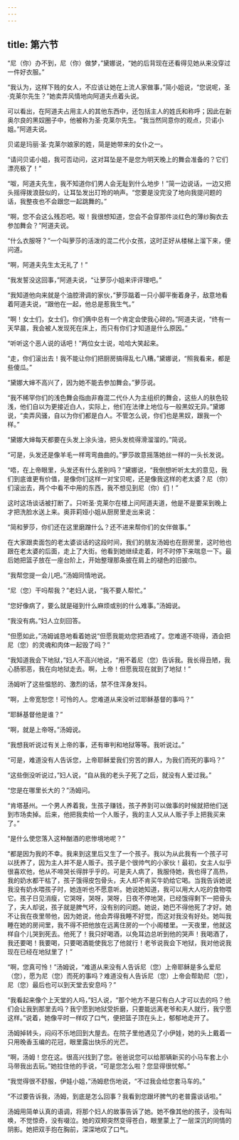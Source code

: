 ```yaml
---
---
---
```

title: 第六节
---




“尼（你）办不到，尼（你）做梦，”黛娜说，“她的后背现在还看得见她从来没穿过一件好衣服。”

“我认为，这样下贱的女人，不应该让她在上流人家做事，”简小姐说，“您说呢，圣·克莱尔先生？”她卖弄风情地向阿道夫点着头说。

可以看出，在阿道夫占用主人的其他东西中，还包括主人的姓氏和称呼；因此在新奥尔良的黑奴圈子中，他被称为圣·克莱尔先生。“我当然同意你的观点，贝诺小姐。”阿道夫说。

贝诺是玛丽·圣·克莱尔娘家的姓，简是她带来的女仆之一。

“请问贝诺小姐，我可否动问，这对耳坠是不是您为明天晚上的舞会准备的？它们漂亮极了！”

“呶，阿道夫先生，我不知道你们男人会无耻到什么地步！”简一边说话，一边又把头摇得拨浪鼓似的，让耳坠发出玎玲的响声。“您要是没完没了地向我提问题的话，我整夜也不会跟您一起跳舞的。”

“啊，您不会这么残忍吧。呶！我很想知道，您会不会穿那件淡红色的薄纱胸衣去参加舞会？”阿道夫说。

“什么衣服呀？”一个叫萝莎的活泼的混二代小女孩，这时正好从楼梯上溜下来，便问道。

“啊，阿道夫先生太无礼了！”

“我发誓没这回事，”阿道夫说，“让萝莎小姐来评评理吧。”

“我知道他向来就是个油腔滑调的家伙，”萝莎踮着一只小脚平衡着身子，敌意地看着阿道夫说，“跟他在一起，他总是惹我生气。”

“啊！女士们，女士们，你们俩中总有一个肯定会使我心碎的。”阿道夫说，“终有一天早晨，我会被人发现死在床上，而只有你们才知道是什么原因。”

“听听这个恶人说的话吧！”两位女士说，哈哈大笑起来。

“走，你们滚出去！我不能让你们把厨房搞得乱七八糟。”黛娜说，“照我看来，都是些傻瓜。”

“黛娜大婶不高兴了，因为她不能去参加舞会。”萝莎说。

“我不稀罕你们的浅色舞会指由非裔混二代仆人为主组织的舞会，这些人的肤色较浅，他们自以为更接近白人，实际上，他们在法律上地位与一般黑奴无异。”黛娜说，“卖弄风骚，自以为你们都是白人。不管怎么说，你们也是黑奴，跟我一个样。”

“黛娜大婶每天都要在头发上涂头油，把头发梳得滑溜溜的。”简说。

“可是，头发还是像羊毛一样弯弯曲曲的。”萝莎故意摇落她丝一样的一头长发说。

“唔，在上帝眼里，头发还有什么差别吗？”黛娜说，“我倒想听听太太的意见，我们到底谁更有价值，是像你们这样一对宝贝呢，还是像我这样的老太婆？尼（你）们滚出去，两个中看不中用的东西，我不想见到尼（你）们！”

这时这场谈话被打断了。只听圣·克莱尔在楼上问阿道夫道，他是不是要呆到晚上才把洗脸水送上来。奥菲莉娅小姐从厨房里走出来说：

“简和萝莎，你们还在这里磨蹭什么？还不进来帮你们的女伴做事。”

在大家跟卖面包的老太婆谈话的这段时间，我们的朋友汤姆也在厨房里，这时他也跟在老太婆的后面，走上了大街。他看到她继续走着，时不时停下来喘息一下。最后她把篮子放在一座台阶上，开始整理那条披在肩上的褪色的旧披巾。

“我帮您提一会儿吧。”汤姆同情地说。

“尼（您）干吗帮我？”老妇人说，“我不要人帮忙。”

“您好像病了，要么就是碰到什么麻烦或别的什么难事。”汤姆说。

“我没有病。”妇人立刻回答。

“但愿如此，”汤姆诚恳地看着她说“但愿我能劝您把酒戒了。您难道不晓得，酒会把尼（您）的灵魂和肉体一起毁了吗？”

“我知道我会下地狱，”妇人不高兴地说，“用不着尼（您）告诉我。我长得丑陋，我心肠邪恶，我在向地狱走去。啊，上帝！但愿我现在就到了地狱！”

汤姆听了这些愠怒的、激烈的话，禁不住浑身发抖。

“啊，上帝宽恕您！可怜的人。您难道从来没听过耶稣基督的事吗？”

“耶稣基督他是谁？”

“啊，就是上帝呀。”汤姆说。

“我想我听说过有关上帝的事，还有审判和地狱等等。我听说过。”

“可是，难道没有人告诉您，上帝耶稣爱我们穷苦的罪人，为我们而死的事吗？”

“这些倒没听说过，”妇人说，“自从我的老头子死了之后，就没有人爱过我。”

“您是在哪里长大的？”汤姆问。

“肯塔基州。一个男人养着我，生孩子赚钱，孩子养到可以做事的时候就把他们送到市场卖掉。后来，他把我卖给一个人贩子，我的主人又从人贩子手上把我买来了。”

“是什么使您落入这种酗酒的悲惨境地呢？”

“都是因为我的不幸。我来到这里后又生了一个孩子。我以为从此我有一个孩子可以抚养了，因为主人并不是人贩子。孩子是个很帅气的小家伙！最初，女主人似乎很喜欢他，他从不啼哭长得胖乎乎的。可是夫人病了，我服侍她，我也得了高热，我的奶水都干枯了，孩子饿得皮包骨头，夫人却不肯买牛奶给它喝。当我告诉她说我没有奶水喂孩子时，她连听也不愿意听。她说她知道，我可以用大人吃的食物喂它。孩子日见消瘦，它哭呀，哭呀，哭呀，日夜不停地哭，已经饿得剩下一把骨头了，夫人却说，孩子就是脾气坏，没有别的问题。她说，她巴不得他死了才好。她不让我在夜里带他，因为她说，他会弄得我睡不好觉，而这对我没有好处。她叫我睡在她的房间里，我不得不把他放在远离住房的一个小阁楼里。一天夜里，他就这样自个儿哭到死去。他死了！我只好喝酒，以免耳边总听到他的哭声！我喝酒了，我还要喝！我要喝，只要喝酒能使我忘了他就行！老爷说我会下地狱，我对他说我现在已经在地狱里了！”

“啊，您真可怜！”汤姆说，“难道从来没有人告诉尼（您）上帝耶稣是多么爱尼（您），愿为尼（您）而死的事吗？难道没有人告诉尼（您）上帝会帮助尼（您），尼（您）最后也可以到天堂去安息吗？”

“我看起来像个上天堂的人吗，”妇人说，“那个地方不是只有白人才可以去的吗？他们会让我到那里去吗？我宁愿到地狱受折磨，只要能远离老爷和夫人就行，我宁愿这样。”说着，她像平时一样叹了口气，便把篮子顶在头上，郁郁地走开了。

汤姆掉转头，闷闷不乐地回到大屋去。在院子里他遇见了小伊娃，她的头上戴着一只用晚香玉编的花冠，眼里露出快乐的光芒。

“啊，汤姆！您在这。很高兴找到了您。爸爸说您可以给那辆新买的小马车套上小马带我出去玩。”她拉住他的手说，“可是您怎么啦？您显得很忧郁。”

“我觉得很不舒服，伊娃小姐，”汤姆悲伤地说，“不过我会给您套马车的。”

“不过要告诉我，汤姆，到底是怎么回事？我看到您跟坏脾气的老普露谈话啦。”

汤姆用简单认真的语调，将那个妇人的故事告诉了她。她不像其他的孩子，没有叫唤，不觉惊奇，没有啜泣。她的双颊突然变得苍白，眼里蒙上了一层深沉的同情的阴影。她把双手抱在胸前，深深地叹了口气。